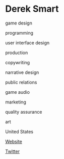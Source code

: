# Derek Smart

<Skills>

game design

programming

user interface design

production

copywriting

narrative design

public relations

game audio

marketing

quality assurance

art

</Skills>

<Location>

United States

</Location>

<Personal>

[Website](http://www.dereksmart.org/)

[Twitter](https://twitter.com/dsmart)

</Personal>


